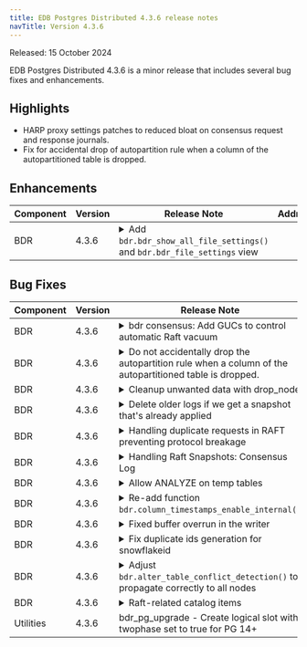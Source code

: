 ```yaml
---
title: EDB Postgres Distributed 4.3.6 release notes
navTitle: Version 4.3.6
---
```



Released: 15 October 2024


EDB Postgres Distributed 4.3.6 is a minor release that includes several bug fixes and enhancements.


## Highlights
- HARP proxy settings patches to reduced bloat on consensus request and response journals.
- Fix for accidental drop of autopartition rule when a column of the autopartitioned table is dropped.


## Enhancements

<table class="table"><thead><tr><th>Component</th><th>Version</th><th>Release Note</th><th>Addresses</th></tr></thead><tbody>
<tr><td>BDR</td><td>4.3.6</td><td><details><summary>Add <code>bdr.bdr_show_all_file_settings()</code> and <code>bdr.bdr_file_settings</code> view</summary><hr/><p>Fix: Correct privileges for bdr_superuser.
Creating wrapper SECURITY DEFINER functions in the bdr schema
and granting access to bdr_superuser to use those:</p>
<ul>
<li><code>bdr.bdr_show_all_file_settings</code></li>
<li><code>bdr.bdr_file_settings</code></li>
</ul>
</details></td><td></td></tr>
</tbody></table>


## Bug Fixes

<table class="table"><thead><tr><th>Component</th><th>Version</th><th>Release Note</th><th>Addresses</th></tr></thead><tbody>
<tr><td>BDR</td><td>4.3.6</td><td><details><summary>bdr consensus: Add GUCs to control automatic Raft vacuum</summary><hr/><p>Aggressive HARP proxy settings may face issues due to
increased bloat on consensus request and response journals.
This patch adds GUCs to control frequency of automatic vacuum on said
catalogs. The <code>bdr.raft_vacuum_interval</code> GUC controls how frequently the
tables are checked for VACUUM and ANALYZE. The Autovacuum GUCs and table
reloptions are used to determine whether VACUUM/ANALYZE is needed or
not.
The <code>bdr.raft_vacuum_full_interval</code> triggers VACUUM FULL on the tables.
The user can disable VACUUM FULL if normal VACUUM is sufficient to keep
the bloat in control.</p>
</details></td><td>40412</td></tr>
<tr><td>BDR</td><td>4.3.6</td><td><details><summary>Do not accidentally drop the autopartition rule when a column of the autopartitioned table is dropped.</summary><hr/><p>When ALTER TABLE .. DROP COLUMN is used, the object_access_hook is fired with <code>classId</code> set to RelationRelationId, but the <code>subId</code> is set to the attribute number to differentiate it from the DROP TABLE command. Therefore, we need to check the subId field to make sure that we are not performing actions that should only be triggered when a table is dropped.</p>
</details></td><td>40258</td></tr>
<tr><td>BDR</td><td>4.3.6</td><td><details><summary>Cleanup unwanted data with drop_node</summary><hr/><p>When we drop the local node we cleanup all the catalog tables internally.</p>
</details></td><td></td></tr>
<tr><td>BDR</td><td>4.3.6</td><td><details><summary>Delete older logs if we get a snapshot that's already applied</summary><hr/><p>The follower doesn't need the older logs once a snapshot is applied. If
we keep those around, the duplicate request id issue may keep happening.
So clear the logs a bit more aggressively once we know they are not
needed.</p>
</details></td><td></td></tr>
<tr><td>BDR</td><td>4.3.6</td><td><details><summary>Handling duplicate requests in RAFT preventing protocol breakage</summary><hr/><p>When processing RAFT entries, it's crucial to handle duplicate requests properly to prevent Raft protocol issues. Duplicate requests can occur when a client retries a request that has already been accepted and applied by the Raft leader. The problem arose when the leader failed to detect the duplicate request due to historical evidence being pruned.</p>
</details></td><td>37725</td></tr>
<tr><td>BDR</td><td>4.3.6</td><td><details><summary>Handling Raft Snapshots: Consensus Log</summary><hr/><p>When installing or importing a Raft snapshot, discard the consensus log unless it contains an entry matching the snapshot's last included entry and term.</p>
</details></td><td>37725</td></tr>
<tr><td>BDR</td><td>4.3.6</td><td><details><summary>Allow ANALYZE on temp tables</summary><hr/><p>The ANALYZE statement is already not replicated. We dont need to filter
if it's analyzing temp tables or not, we allow the user to analyze anything.</p>
</details></td><td>38826</td></tr>
<tr><td>BDR</td><td>4.3.6</td><td><details><summary>Re-add function <code>bdr.column_timestamps_enable_internal()</code></summary><hr/><p>This function was removed as the code can be merged with
<code>bdr.column_timestamps_disable()</code>. However, although that function is
deprecated, in a mixed-version cluster it could theoretically be called on an
older node, resulting in <code>bdr.column_timestamps_enable_internal()</code> being
replicated and causing an error on the nodes where it is no longer present.</p>
</details></td><td></td></tr>
<tr><td>BDR</td><td>4.3.6</td><td><details><summary>Fixed buffer overrun in the writer</summary><hr/><p>Include an extra zero byte at the end of a column value allocation in shared memory queue insert/update/delete messages.</p>
</details></td><td>98966</td></tr>
<tr><td>BDR</td><td>4.3.6</td><td><details><summary>Fix duplicate ids generation for snowflakeid</summary><hr/><p>Disallow multiple backends which concurrently increment the sequences
to simultaneously initialize the sequence for same millisecond timestamp value,
resulting in duplicate ids both with local seq id component as 0.</p>
</details></td><td></td></tr>
<tr><td>BDR</td><td>4.3.6</td><td><details><summary>Adjust <code>bdr.alter_table_conflict_detection()</code> to propagate correctly to all nodes</summary><hr/><p>Ensure that the propagation of <code>bdr.alter_table_conflict_detection()</code> (as well as the related, deprecated <code>bdr.column_timestamps_(en|dis)able()</code> functions) is carried out correctly to all logical standbys. Previously, this propagation did not occur if the logical standby was not directly attached to the node on which the functions were executed.</p>
</details></td><td>40258</td></tr>
<tr><td>BDR</td><td>4.3.6</td><td><details><summary>Raft-related catalog items</summary><hr/><p>This adds compatibility objects for:</p>
<ul>
<li><code>bdr.raft_instances</code></li>
<li><code>bdr.get_raft_status(node_group_name text)</code></li>
</ul>
<p>These additions ensure that Raft status queries operate correctly
in clusters running multiple major versions.</p>
</details></td><td></td></tr>
<tr><td>Utilities</td><td>4.3.6</td><td>bdr_pg_upgrade - Create logical slot with twophase set to true for PG 14+</td><td></td></tr>
</tbody></table>


